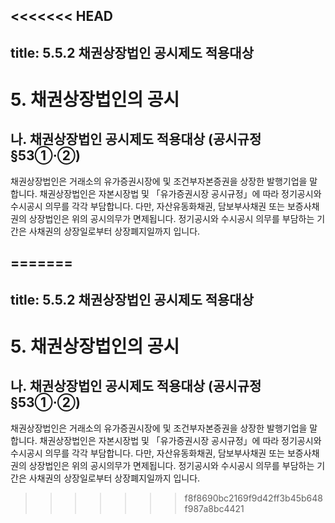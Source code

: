 <<<<<<< HEAD
---
title: 5.5.2 채권상장법인 공시제도 적용대상
---
# 5. 채권상장법인의 공시

## 나. 채권상장법인 공시제도 적용대상 (공시규정 §53①·②)

채권상장법인은 거래소의 유가증권시장에 <GTooltip label="사채권" desc="무보증사채, 전환사채, 신주인수권부사채, 교환사채 및 이익참가부사채"/> 및 조건부자본증권을 상장한 발행기업을 말합니다. 채권상장법인은 자본시장법 및 「유가증권시장 공시규정」에 따라 정기공시와 수시공시 의무를 각각 부담합니다. 다만, 자산유동화채권, 담보부사채권 또는 보증사채권의 상장법인은 위의 공시의무가 면제됩니다. 정기공시와 수시공시 의무를 부담하는 기간은 사채권의 상장일로부터 상장폐지일까지 입니다. 

=======
---
title: 5.5.2 채권상장법인 공시제도 적용대상
---
# 5. 채권상장법인의 공시

## 나. 채권상장법인 공시제도 적용대상 (공시규정 §53①·②)

채권상장법인은 거래소의 유가증권시장에 <GTooltip label="사채권" desc="무보증사채, 전환사채, 신주인수권부사채, 교환사채 및 이익참가부사채"/> 및 조건부자본증권을 상장한 발행기업을 말합니다. 채권상장법인은 자본시장법 및 「유가증권시장 공시규정」에 따라 정기공시와 수시공시 의무를 각각 부담합니다. 다만, 자산유동화채권, 담보부사채권 또는 보증사채권의 상장법인은 위의 공시의무가 면제됩니다. 정기공시와 수시공시 의무를 부담하는 기간은 사채권의 상장일로부터 상장폐지일까지 입니다. 

>>>>>>> f8f8690bc2169f9d42ff3b45b648f987a8bc4421
